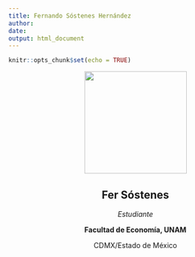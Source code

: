 ```yaml
---
title: Fernando Sóstenes Hernández
author: 
date: 
output: html_document
---
```


```r
knitr::opts_chunk$set(echo = TRUE)
```

<center>

![](frsh.jpg){width="203"}

## **Fer Sóstenes**

*Estudiante*

**Facultad de Economía, UNAM**

CDMX/Estado de México

</center>
